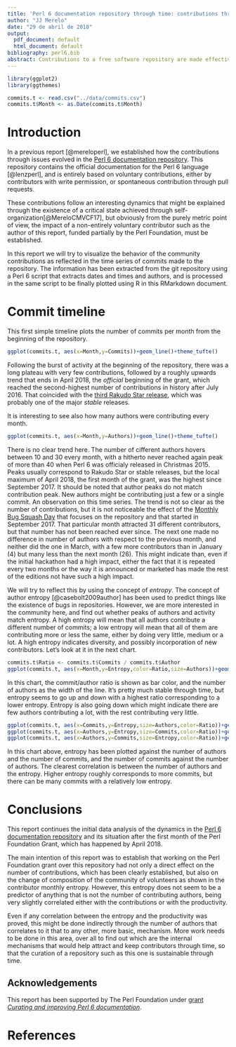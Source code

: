 ```yaml
---
title: 'Perl 6 documentation repository through time: contributions through commits'
author: "JJ Merelo"
date: "29 de abril de 2018"
output:
  pdf_document: default
  html_document: default
bibliography: perl6.bib
abstract: Contributions to a free software repository are made effective through commits, that is, changes in the code. Every commit affects one or several files, and every one is made by a different author. In this report we will look at how these contributions have been distributed throughout the repository history, and what kind of changes have been brought by the Perl Foundation grant and other events. We will also look at the time-wise entropy as a measure of how these contributions are done through time.
---
```


```r
library(ggplot2)
library(ggthemes)

commits.t <- read.csv("../data/commits.csv")
commits.t$Month <- as.Date(commits.t$Month)

```

# Introduction

In a previous report [@mereloperl], we established how the contributions through issues evolved in the [Perl 6 documentation repository](https://github.com/docs/perl6). This repository contains the official documentation for the Perl 6 language [@lenzperl], and is entirely based on voluntary contributions, either by contributors with write permission, or spontaneous contribution through pull requests. 

These contributions follow an interesting dynamics that might be explained through the existence of a critical state achieved through self-organization[@MereloCMVCF17], but obviously from the purely metric point of view, the impact of a non-entirely voluntary contributor such as the author of this report, funded partially by the Perl Foundation, must be established.

In this report we will try to visualize the behavior of the community contributions as reflected in the time series of commits made to the repository. The information has been extracted from the git repository using a Perl 6 script that extracts dates and times and authors, and is processed in the same script to be finally plotted using R in this RMarkdown document.

# Commit timeline

This first simple timeline plots the number of commits per month from the beginning of the repository.

```r
ggplot(commits.t, aes(x=Month,y=Commits))+geom_line()+theme_tufte()
``` 

Following the burst of activity at the beginning of the repository, there was a long plateau with very few contributions, followed by a roughly upwards trend that ends in April 2018, the *official* beginning of the grant, which reached the second-highest number of contributions in history after July 2016. That coincided with the [third Rakudo Star release](https://rakudo.org/post/announce-rakudo-star-release-2016-07), which was probably one of the major *stable* releases. 

It is interesting to see also how many authors were contributing every month. 

```r
ggplot(commits.t, aes(x=Month,y=Authors))+geom_line()+theme_tufte()
``` 

There is no clear trend here. The number of cifferent authors hovers between 10 and 30 every month, with a hitherto never reached again peak of more than 40 when Perl 6 was officialy released in Christmas 2015. Peaks usually correspond to Rakudo Star or stable releases, but the local maximum of April 2018, the first month of the grant, was the highest since September 2017. It should be noted that author peaks do not match contribution peak. New authors might be contributing just a few or a single commit. An observation on this time series. The trend is not so clear as the number of contributions, but it is not noticeable the effect of the [Monthly Bug Squash Day](https://github.com/rakudo/rakudo/wiki/Monthly-Bug-Squash-Day) that focuses on the repository and that started in September 2017. That particular month attracted 31 different contributors, but that number has not been reached ever since. The next one made no difference in number of authors with respect to the previous month, and neither did the one in March, with a few more contributors than in January (4) but many less than the next month (26). This might indicate than, even if the initial hackathon had a high impact, either the fact that it is repeated every two months or the way it is announced or marketed has made the rest of the editions not have such a high impact. 

We will try to reflect this by using the concept of *entropy*. The concept of author entropy [@casebolt2009author] has been used to predict things like the existence of bugs in repositories. However, we are more interested in the community here, and find out whether peaks of authors and activity match entropy. A high entropy will mean that all authors contribute a different number of commits; a low entropy will mean that all of them are contributing more or less the same, either by doing very little, medium or a lot. A high entropy indicates diversity, and possibly incorporation of new contributors. Let's look at it in the next chart.

```r
commits.t$Ratio <- commits.t$Commits / commits.t$Author
ggplot(commits.t, aes(x=Month,y=Entropy,color=Ratio,size=Authors))+geom_line()+theme_tufte()
```

In this chart, the commit/author ratio is shown as bar color, and the number of authors as the width of the line. It's pretty much stable through time, but entropy seems to go up and down with a highest ratio corresponding to a lower entropy. Entropy is also going down which might indicate there are few authors contributing a lot, with the rest contributing very little. 

```r
ggplot(commits.t, aes(x=Commits,y=Entropy,size=Authors,color=Ratio))+geom_point()+theme_tufte()
ggplot(commits.t, aes(x=Authors,y=Entropy,size=Commits,color=Ratio))+geom_point()+theme_tufte()
ggplot(commits.t, aes(x=Authors,y=Commits,size=Entropy,color=Ratio))+geom_point()+theme_tufte()
```

In this chart above, entropy has been plotted against the number of authors and the number of commits, and the number of commits against the number of authors. The clearest correlation is between the number of authors and the entropy. Higher entropy roughly corresponds to more commits, but there can be many commits with a relatively low entropy. 


# Conclusions

This report continues the initial data analysis of the dynamics in the [Perl 6 documentation repository](https://github.com/perl6/doc) and its situation after the first month of the Perl Foundation Grant, which has happened by April 2018. 

The main intention of this report was to establish that working on the Perl Foundation grant over this repository had not only a direct effect on the number of contributions, which has been clearly established, but also on the change of composition of the community of volunteers as shown in the contributor monthly entropy. However, this entropy does not seem to be a predictor of anything that is not the number of contributing authors, being very slightly correlated either with the contributions or with the productivity.

Even if any correlation between the entropy and the productivity was proved, this might be done indirectly through the number of authors that correlates to it that to any other, more basic, mechanism. More work needs to be done in this area, over all to find out which are the internal mechanisms that would help attract and keep contributors through time, so that the curation of a repository such as this one is sustainable through time. 


## Acknowledgements

This report has been supported by The Perl Foundation under [grant *Curating and improving Perl 6 documentation*](http://news.perlfoundation.org/2018/02/grant-proposal-curating-and-im.html). 

# References
